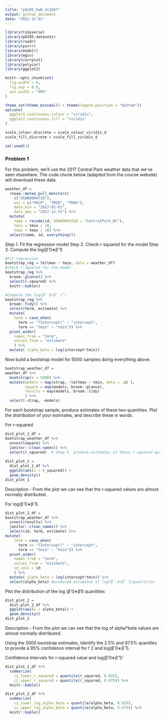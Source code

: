 ```yaml
---
title: "p8105_hw6_nt2607"
output: github_document
date: "2022-12-01"
---
```


```r

library(tidyverse)
library(p8105.datasets)
library(readr)
library(purrr)
library(modelr)
library(mgcv)
library(corrplot)
library(polycor)
library(ggplot2)

knitr::opts_chunk$set(
  fig.width = 6,
  fig.asp = 0.6,
  out.width = "90%"
)

theme_set(theme_minimal() + theme(legend.position = "bottom"))
options(
  ggplot2.continuous.colour = "viridis",
  ggplot2.continuous.fill = "viridis"
)

scale_colour_discrete = scale_colour_viridis_d
scale_fill_discrete = scale_fill_viridis_d

set.seed(1)

```

### Problem 1

For this problem, we’ll use the 2017 Central Park weather data that we’ve seen elsewhere. The code chunk below (adapted from the course website) will download these data.

```r
weather_df = 
  rnoaa::meteo_pull_monitors(
    c("USW00094728"),
    var = c("PRCP", "TMIN", "TMAX"), 
    date_min = "2017-01-01",
    date_max = "2017-12-31") %>%
  mutate(
    name = recode(id, USW00094728 = "CentralPark_NY"),
    tmin = tmin / 10,
    tmax = tmax / 10) %>%
  select(name, id, everything())

```

Step 1. Fit the regression model 
Step 2. Check r-squared for the model
Step 3. Compute the log(β̂ 0∗β̂ 1)

```r
#Fit regression
bootstrap_reg = lm(tmax ~ tmin, data = weather_df)
#Check r-squared for the model
bootstrap_reg %>% 
  broom::glance() %>% 
  select(r.squared) %>% 
  knitr::kable()

#Compute the log(β̂ 0∗β̂ 1̂) 
bootstrap_reg %>% 
  broom::tidy() %>% 
  select(term, estimate) %>%
  mutate(
    term = case_when(
      term == "(Intercept)" ~ "intercept",
      term == "tmin" ~ "tmin")) %>% 
  pivot_wider(
    names_from = "term",
    values_from = "estimate"
    ) %>% 
  mutate( alpha_beta = log(intercept*tmin))
```

Now build a bootstrap model for 5000 samples doing everything above.

```r
bootstrap_weather_df =
weather_df %>% 
  bootstrap(n = 5000) %>% 
  mutate(models = map(strap, ~lm(tmax ~ tmin, data = .x) ),
         square = map(models, broom::glance),
         results = map(models, broom::tidy)
         ) %>% 
  select(-strap, -models)
```

For each bootstrap sample, produce estimates of these two quantities. Plot the distribution of your estimates, and describe these in words.

For r-squared 
```r
dist_plot_1_df =
bootstrap_weather_df %>% 
  unnest(square) %>% 
  janitor::clean_names() %>% 
  select(r_squared)  # Step 5. produce estimates of these r-squared quantities.
  
dist_plot_1 =   
  dist_plot_1_df %>% 
  ggplot(aes(x = r_squared)) +
  geom_density()
dist_plot_1
```

Description - From the plot we can see that the r-squared values are almost normally distributed.

For  log(β̂ 0∗β̂ 1)
```r
dist_plot_2_df =
bootstrap_weather_df %>% 
  unnest(results) %>% 
  janitor::clean_names() %>%
  select(id, term, estimate) %>% 
mutate(
    term = case_when(
      term == "(Intercept)" ~ "intercept",
      term == "tmin" ~ "tmin")) %>% 
  pivot_wider(
    names_from = "term",
    values_from = "estimate",
    id_cols = id
    ) %>% 
  mutate( alpha_beta = log(intercept*tmin)) %>% 
  select(alpha_beta) #produced estimates of log(β̂ 0∗β̂ 1)quantities
```

Plot the distribution of the log (β̂ 0∗β̂1) quantities

```r
dist_plot_2 = 
  dist_plot_2_df %>% 
  ggplot(aes(x = alpha_beta)) +
  geom_density() 
dist_plot_2
```

Description - From the plot we can see that the log of alpha*beta values are almost normally distributed. 

Using the 5000 bootstrap estimates, identify the 2.5% and 97.5% quantiles to provide a 95% confidence interval for r̂ 2 and log(β̂ 0∗β̂ 1).

Confidence Intervals for r-squared value and  log(β̂ 0∗β̂ 1)̂ 

```r
dist_plot_1_df %>% 
  summarize(
    ci_lower_r_squared = quantile(r_squared, 0.025), 
    ci_upper_r_squared = quantile(r_squared, 0.975)) %>% 
  knitr::kable()

dist_plot_2_df %>% 
  summarize(
    ci_lower_log_alpha_beta = quantile(alpha_beta, 0.025), 
    ci_upper_log_alpha_beta = quantile(alpha_beta, 0.975)) %>% 
  knitr::kable()
```
















